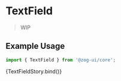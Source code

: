 
<Meta
  title="Components/Forms/TextField"
  component={[TextField]}
  argTypes={{}}
/>


# TextField

> WIP

## Example Usage

```jsx
import { TextField } from '@zog-ui/core';
```

<Canvas columns={2} withSource="close">
  <Story name="TextField">{TextFieldStory.bind()}</Story>
</Canvas>

<ArgsTable of={TextField} />
